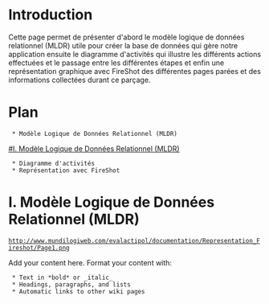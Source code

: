= Introduction =

Cette page permet de présenter d'abord le modèle logique de données relationnel (MLDR) utile pour créer la base de données qui gère notre application ensuite le diagramme d'activités qui illustre les différents actions effectuées et le passage entre les différentes étapes et enfin une représentation graphique avec FireShot des différentes pages parées et des informations collectées durant ce parçage.


= Plan =

  * Modèle Logique de Données Relationnel (MLDR)
[[#I. Modèle Logique de Données Relationnel (MLDR)]]
  * Diagramme d'activités
  * Représentation avec FireShot

= I. Modèle Logique de Données Relationnel (MLDR) =
 http://www.mundilogiweb.com/evalactipol/documentation/Representation_Fireshot/Page1.png




Add your content here.  Format your content with:
  * Text in *bold* or _italic_
  * Headings, paragraphs, and lists
  * Automatic links to other wiki pages